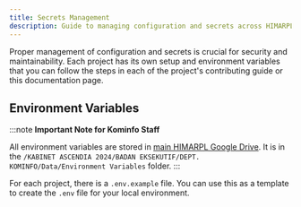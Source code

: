 ```yaml
---
title: Secrets Management
description: Guide to managing configuration and secrets across HIMARPL projects
---
```


Proper management of configuration and secrets is crucial for security and maintainability. Each project has its own setup and environment variables that you can follow the steps in each of the project's contributing guide or this documentation page.

## Environment Variables

:::note
**Important Note for Kominfo Staff**

All environment variables are stored in [main HIMARPL Google Drive](https://drive.google.com).
It is in the `/KABINET ASCENDIA 2024/BADAN EKSEKUTIF/DEPT. KOMINFO/Data/Environment Variables` folder.
:::

For each project, there is a `.env.example` file. You can use this as a template to create the `.env` file for your local environment.
